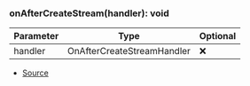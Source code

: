 ### onAfterCreateStream(handler): void
| Parameter | Type | Optional |
| ----------- | ----------- | ----------- |
| handler | OnAfterCreateStreamHandler | ❌ |


- [Source](https://github.com/Androz2091/discord-player/blob/e5339f1/packages/discord-player/src/hooks/stream/onAfterCreateStream.ts#L4)